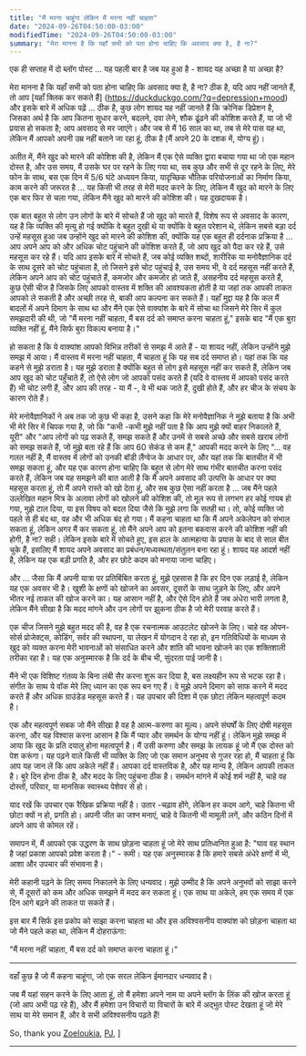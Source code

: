 ```yaml
---
title: "मैं मरना चाहूंगा लेकिन मैं मरना नहीं चाहता"
date: "2024-09-26T04:50:00-03:00"
modifiedTime: "2024-09-26T04:50:00-03:00"
summary: "मेरा मानना ​​है कि यहाँ सभी को पता होना चाहिए कि अवसाद क्या है, है ना?"
---
```


एक ही सप्ताह में दो ब्लॉग पोस्ट ... यह पहली बार है जब यह हुआ है - शायद यह अच्छा है या अच्छा है?

मेरा मानना ​​है कि यहाँ सभी को पता होना चाहिए कि अवसाद क्या है, है ना? ठीक है, यदि आप नहीं जानते हैं, तो आप [यहाँ क्लिक कर सकते हैं] (https://duckduckgo.com/?q=depression+mood) और इसके बारे में अधिक पढ़ें ... ठीक है, कुछ लोग शायद यह नहीं जानते हैं कि क्रोनिक डिप्रेशन है, जिसका अर्थ है कि आप कितना सुधार करने, बदलने, दवा लेने, शौक ढूंढने की कोशिश करते हैं, या जो भी प्रयास हो सकता है; आप अवसाद से मर जाएंगे। और जब से मैं 16 साल का था, तब से मेरे पास यह था, लेकिन मैं आपको अपनी उम्र नहीं बताने जा रहा हूं, ठीक है (मैं अपने 20 के दशक में, योग्य हूं)।

अतीत में, मैंने खुद को मारने की कोशिश की है, लेकिन मैं एक ऐसे व्यक्ति द्वारा बचाया गया था जो एक महान दोस्त है, और उस समय, मैं उसके घर पर रहने के लिए गया था, सब कुछ और सभी से दूर रहने के लिए, मेरे फोन के साथ, बस एक दिन में 5/6 घंटे अध्ययन किया, यादृच्छिक भौतिक परियोजनाओं का निर्माण किया, काम करने की जरूरत है ... यह किसी भी तरह से मेरी मदद करने के लिए, लेकिन मैं खुद को मारने के लिए एक बार फिर से चला गया, लेकिन मैंने खुद को मारने की कोशिश की। यह दुखदायक है।

एक बात बहुत से लोग उन लोगों के बारे में सोचते हैं जो खुद को मारते हैं, विशेष रूप से अवसाद के कारण, यह है कि व्यक्ति की मृत्यु हो गई क्योंकि वे बहुत दुखी थे या क्योंकि वे बहुत परेशान थे, लेकिन सबसे बड़ा दर्द उन्हें महसूस हुआ जब उन्होंने खुद को मारने की कोशिश की, क्योंकि यह एक बहुत ही दर्दनाक प्रक्रिया है ... आप अपने आप को और अधिक चोट पहुंचाने की कोशिश करते हैं, जो आप खुद को पैदा कर रहे हैं, उसे महसूस कर रहे हैं। यदि आप इसके बारे में सोचते हैं, जब कोई व्यक्ति शब्दों, शारीरिक या मनोवैज्ञानिक दर्द के साथ दूसरे को चोट पहुंचाता है, तो जिसने इसे चोट पहुंचाई है, उस समय भी, वे दर्द महसूस नहीं करते हैं, लेकिन अपने आप को चोट पहुंचाते हैं, कमजोर और कमजोर हो जाते हैं, असहनीय दर्द महसूस करते हैं, कुछ ऐसी चीज है जिसके लिए आपको वास्तव में शक्ति की आवश्यकता होती है या जहां तक ​​आपकी ताकत आपको ले सकती है और अच्छी तरह से, बाकी आप कल्पना कर सकते हैं।
यहाँ मुद्दा यह है कि कल मैं बादलों में अपने दिमाग के साथ था और मैंने एक ऐसे वाक्यांश के बारे में सोचा था जिसने मेरे सिर में कुल समझदारी की थी, जो "मैं मरना नहीं चाहता, मैं बस दर्द को समाप्त करना चाहता हूं," इसके बाद "मैं एक बुरा व्यक्ति नहीं हूं, मैंने सिर्फ बुरा विकल्प बनाया है।"

हो सकता है कि ये वाक्यांश आपको विभिन्न तरीकों से समझ में आते हैं - या शायद नहीं, लेकिन उन्होंने मुझे समझ में आया। मैं वास्तव में मरना नहीं चाहता, मैं चाहता हूं कि यह सब दर्द समाप्त हो। यहां तक ​​कि यह कहने से मुझे डराता है। यह मुझे डराता है क्योंकि बहुत से लोग इसे महसूस नहीं कर सकते हैं, लेकिन जब आप खुद को चोट पहुँचाते हैं, तो ऐसे लोग जो आपको पसंद करते हैं (यदि वे वास्तव में आपको पसंद करते हैं) भी चोट लगी हैं, और आप की तरह - या मैं -, वे भी थक जाते हैं, दुखी होते हैं, और हर चीज के संचय के कारण रोते हैं।

मेरे मनोवैज्ञानिकों ने अब तक जो कुछ भी कहा है, उसने कहा कि मेरे मनोवैज्ञानिक ने मुझे बताया है कि अभी भी मेरे सिर में चिपक गया है, जो कि "कभी -कभी मुझे नहीं पता है कि आप मुझे क्यों बाहर निकालते हैं, यूरी" और "आप लोगों को पढ़ सकते हैं, समझ सकते हैं और उनमें से सबसे अच्छे और सबसे खराब लोगों को समझ सकते हैं, जो मुझे बता रहे हैं कि आप 60 सेकंड से कम हैं," आपकी मदद करने के लिए "... वह गलत नहीं है, मैं वास्तव में लोगों को उनकी बॉडी लैंग्वेज के आधार पर, और यहां तक ​​कि बातचीत में भी समझ सकता हूं, और यह एक कारण होना चाहिए कि बहुत से लोग मेरे साथ गंभीर बातचीत करना पसंद करते हैं, लेकिन जब यह समझने की बात आती है कि मैं अपने अवसाद की उत्पत्ति के आधार पर क्या महसूस करता हूं, तो मैं अपने रास्ते को खो देता हूं, और सब कुछ ऐसा नहीं करता है ... जब मैंने पहले उल्लेखित महान मित्र के अलावा लोगों को खोलने की कोशिश की, तो मूल रूप से लगभग हर कोई गायब हो गया, मुझे टाल दिया, या इस विषय को बदल दिया जैसे कि मुझे लगा कि सतही था। तो, कोई व्यक्ति जो पहले से ही बंद था, वह और भी अधिक बंद हो गया।
मैं कहना चाहता था कि मैं अपने अकेलेपन को संभाल सकता हूं, लेकिन अगर मैं कर सकता हूं, तो मैंने अपने आप को इतना बकवास करने की कोशिश नहीं की होगी, है ना? सही। लेकिन इसके बारे में सोचते हुए, इस हाल के आत्महत्या के प्रयास के बाद से साल बीत चुके हैं, इसलिए मैं शायद अपने अवसाद का प्रबंधन/मध्यस्थता/संतुलन बना रहा हूं। शायद यह आदर्श नहीं है, लेकिन यह एक बड़ी प्रगति है, और हर छोटे कदम को मनाया जाना चाहिए।

और ... जैसा कि मैं अपनी यात्रा पर प्रतिबिंबित करता हूं, मुझे एहसास है कि हर दिन एक लड़ाई है, लेकिन यह एक अवसर भी है। खुशी के क्षणों को खोजने का अवसर, दूसरों के साथ जुड़ने के लिए, और अपने भीतर नई ताकत की खोज करने का। यह आसान नहीं है, और ऐसे दिन होते हैं जब अंधेरा भारी लगता है, लेकिन मैंने सीखा है कि मदद मांगने और उन लोगों पर झुकना ठीक है जो मेरी परवाह करते हैं।

एक चीज जिसने मुझे बहुत मदद की है, वह है एक रचनात्मक आउटलेट खोजने के लिए। चाहे वह ओपन-सोर्स प्रोजेक्ट्स, कोडिंग, सर्वर की स्थापना, या लेखन में योगदान दे रहा हो, इन गतिविधियों के माध्यम से खुद को व्यक्त करना मेरी भावनाओं को संसाधित करने और शांति की भावना खोजने का एक शक्तिशाली तरीका रहा है। यह एक अनुस्मारक है कि दर्द के बीच भी, सुंदरता पाई जानी है।

मैंने भी एक विशिष्ट गंतव्य के बिना लंबी सैर करना शुरू कर दिया है, बस लक्ष्यहीन रूप से भटक रहा है। संगीत के साथ ये वॉक मेरे लिए ध्यान का एक रूप बन गए हैं। वे मुझे अपने दिमाग को साफ करने में मदद करते हैं और अधिक ग्राउंडेड महसूस करते हैं। यह उपचार की दिशा में एक छोटा लेकिन महत्वपूर्ण कदम है।

एक और महत्वपूर्ण सबक जो मैंने सीखा है वह है आत्म-करुणा का मूल्य। अपने संघर्षों के लिए दोषी महसूस करना, और यह विश्वास करना आसान है कि मैं प्यार और समर्थन के योग्य नहीं हूं। लेकिन मुझे समझ में आया कि खुद के प्रति दयालु होना महत्वपूर्ण है। मैं उसी करुणा और समझ के लायक हूं जो मैं एक दोस्त को पेश करूंगा।
यह पढ़ने वाले किसी भी व्यक्ति के लिए जो एक समान अनुभव से गुजर रहा हो, मैं चाहता हूं कि आप यह जान लें कि आप अकेले नहीं हैं। आपका दर्द वास्तविक है, और यह मान्य है, लेकिन आपकी ताकत है। बुरे दिन होना ठीक है, और मदद के लिए पहुंचना ठीक है। समर्थन मांगने में कोई शर्म नहीं है, चाहे वह दोस्तों, परिवार, या मानसिक स्वास्थ्य पेशेवर से हो।

याद रखें कि उपचार एक रैखिक प्रक्रिया नहीं है। उतार -चढ़ाव होंगे, लेकिन हर कदम आगे, चाहे कितना भी छोटा क्यों न हो, प्रगति हो। अपनी जीत का जश्न मनाएं, चाहे वे कितनी भी मामूली लगें, और कठिन दिनों में अपने आप से कोमल रहें।

समापन में, मैं आपको एक उद्धरण के साथ छोड़ना चाहता हूं जो मेरे साथ प्रतिध्वनित हुआ है: "घाव वह स्थान है जहां प्रकाश आपको प्रवेश करता है।" - रूमी। यह एक अनुस्मारक है कि हमारे सबसे अंधेरे क्षणों में भी, आशा और उपचार की संभावना है।

मेरी कहानी पढ़ने के लिए समय निकालने के लिए धन्यवाद। मुझे उम्मीद है कि अपने अनुभवों को साझा करने से, मैं दूसरों को कम और अधिक समझने में मदद कर सकता हूं। एक साथ या अकेले, हम एक समय में एक दिन आगे बढ़ने की ताकत पा सकते हैं।

इस बार मैं सिर्फ इस प्रकोप को साझा करना चाहता था और इस अविश्वसनीय वाक्यांश को छोड़ना चाहता था जो मैंने पहले कहा था, लेकिन मैं दोहराऊंगा:

"मैं मरना नहीं चाहता, मैं बस दर्द को समाप्त करना चाहता हूं।"


---


वहाँ कुछ है जो मैं कहना चाहूंगा, जो एक सरल लेकिन ईमानदार धन्यवाद है।

जब मैं यहां सहन करने के लिए आता हूं, तो मैं हमेशा अपने नाम या अपने ब्लॉग के लिंक की खोज करता हूं (जो आप अभी पढ़ रहे हैं), और मैं हमेशा उन विचारों या विचारों के बारे में अद्भुत पोस्ट देखता हूं जो मेरे साथ या मेरे समान हैं, और वे सभी अविश्वसनीय पढ़ते हैं!

So, thank you [Zoeloukia](https://zoeloukia.bearblog.dev/were-just-as-wonderful-as-we-always-were), [PJ](https://pj.bearblog.dev/it-doesnt-have-to-be-one-or-the-other), ]


---